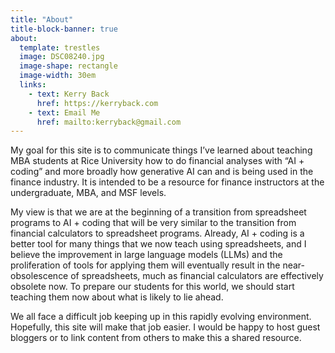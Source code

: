 ```yaml
---
title: "About"
title-block-banner: true
about:
  template: trestles
  image: DSC08240.jpg
  image-shape: rectangle
  image-width: 30em
  links:
    - text: Kerry Back
      href: https://kerryback.com
    - text: Email Me
      href: mailto:kerryback@gmail.com
---
```


My goal for this site is to communicate things I've learned about teaching MBA students at Rice University how to do financial analyses with "AI + coding" and more broadly how generative AI can and is being used in the finance industry.  It is intended to be a resource for finance instructors at the undergraduate, MBA, and MSF levels.  

My view is that we are at the beginning of a transition from spreadsheet programs to AI + coding that will be very similar to the transition from financial calculators to spreadsheet programs.  Already, AI + coding is a better tool for many things that we now teach using spreadsheets, and I believe the improvement in large language models (LLMs) and the proliferation of tools for applying them will eventually result in the near-obsolescence of spreadsheets, much as financial calculators are effectively obsolete now.  To prepare our students for this world, we should start teaching them now about what is likely to lie ahead.

We all face a difficult job keeping up in this rapidly evolving environment.  Hopefully, this site will make that job easier.  I would be happy to host guest bloggers or to link content from others to make this a shared resource.
